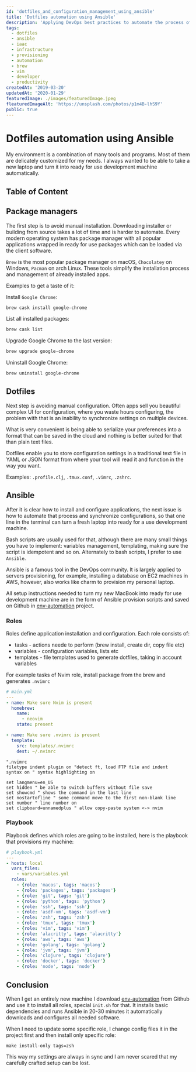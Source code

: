```yaml
---
id: 'dotfiles_and_configuration_management_using_ansible'
title: 'Dotfiles automation using Ansible'
description: 'Applying DevOps best practices to automate the process of software installation, configuration and synchronization between multiple workstations.'
tags:
  - dotfiles
  - ansible
  - iaac
  - infrastructure
  - provisioning
  - automation
  - brew
  - vim
  - developer
  - productivity
createdAt: '2019-03-20'
updatedAt: '2020-01-29'
featuredImage: ./images/featuredImage.jpeg
fleaturedImageAlt: 'https://unsplash.com/photos/p1m4B-lhS9Y'
public: true
---
```


# Dotfiles automation using Ansible

My environment is a combination of many tools and programs. Most of them are delicately customized for my needs. I always wanted to be able to take a new laptop and turn it into ready for use development machine automatically.

## Table of Content

## Package managers

The first step is to avoid manual installation. Downloading installer or building from source takes a lot of time and is harder to automate. Every modern operating system has package manager with all popular applications wrapped in ready for use packages which can be loaded via the client software.

`Brew` is the most popular package manager on macOS, `Chocolatey` on Windows, `Pacman` on arch Linux. These tools simplify the installation process and management of already installed apps.

Examples to get a taste of it:

Install `Google Chrome`:

```sh
brew cask install google-chrome
```

List all installed packages:

```sh
brew cask list
```

Upgrade Google Chrome to the last version:

```sh
brew upgrade google-chrome
```

Uninstall Google Chrome:

```sh
brew uninstall google-chrome
```

## Dotfiles

Next step is avoiding manual configuration. Often apps sell you beautiful complex UI for configuration, where you waste hours configuring, the problem with that is an inability to synchronize settings on multiple devices.

What is very convenient is being able to serialize your preferences into a format that can be saved in the cloud and nothing is better suited for that than plain text files.

Dotfiles enable you to store configuration settings in a traditional text file in YAML or JSON format from where your tool will read it and function in the way you want.

Examples: `.profile.clj`, `.tmux.conf`, `.vimrc`, `.zshrc`.

## Ansible

After it is clear how to install and configure applications, the next issue is how to automate that process and synchronize configurations, so that one line in the terminal can turn a fresh laptop into ready for a use development machine.

Bash scripts are usually used for that, although there are many small things you have to implement: variables management, templating, making sure the script is idempotent and so on. Alternately to bash scripts, I prefer to use `Ansible`.

Ansible is a famous tool in the DevOps community. It is largely applied to servers provisioning, for example, installing a database on EC2 machines in AWS, however, also works like charm to provision my personal laptop.

All setup instructions needed to turn my new MacBook into ready for use development machine are in the form of Ansible provision scripts and saved on Github in [env-automation][env-automation] project.

### Roles

Roles define application installation and configuration. Each role consists of:

* tasks - actions neede to perform (brew install, create dir, copy file etc)
* variables - configuration variables, lists etc
* templates - file templates used to generate dotfiles, taking in account variables

For example tasks of Nvim role, install package from the brew and generates `.nvimrc` 

```yml
# main.yml
---
- name: Make sure Nvim is present
  homebrew:
    name:
      - neovim
    state: present

- name: Make sure .nvimrc is present
  template:
    src: templates/.nvimrc
    dest: ~/.nvimrc
```

```vimrc
".nvimrc
filetype indent plugin on "detect ft, load FTP file and indent
syntax on " syntax highlighting on

set langmenu=en_US
set hidden " be able to switch buffers without file save
set showcmd " shows the command in the last line
set nostartofline " some command move to the first non-blank line
set number " line number on
set clipboard=unnamedplus " allow copy-paste system <-> nvim
```

### Playbook

Playbook defines which roles are going to be installed, here is the playbook that provisions my machine:

```yml
# playbook.yml
---
- hosts: local
  vars_files:
    - vars/variables.yml
  roles:
    - {role: 'macos', tags: 'macos'}
    - {role: 'packages', tags: 'packages'}
    - {role: 'git', tags: 'git'}
    - {role: 'python', tags: 'python'}
    - {role: 'ssh', tags: 'ssh'}
    - {role: 'asdf-vm', tags: 'asdf-vm'}
    - {role: 'zsh', tags: 'zsh'}
    - {role: 'tmux', tags: 'tmux'}
    - {role: 'vim', tags: 'vim'}
    - {role: 'alacritty', tags: 'alacritty'}
    - {role: 'aws', tags: 'aws'}
    - {role: 'golang', tags: 'golang'}
    - {role: 'jvm', tags: 'jvm'}
    - {role: 'clojure', tags: 'clojure'}
    - {role: 'docker', tags: 'docker'}
    - {role: 'node', tags: 'node'}
```


## Conclusion

When I get an entirely new machine I download [env-automation][env-automation] from Github and use it to install all roles, special `init.sh` for that. It installs basic dependencies and runs Ansible in 20-30 minutes it automatically downloads and configures all needed software.

When I need to update some specific role, I change config files it in the project first and then install only specific role:

```
make install-only tags=zsh
```

This way my settings are always in sync and I am never scared that my carefully crafted setup can be lost.

[env-automation]: https://github.com/atsman/env-automation
